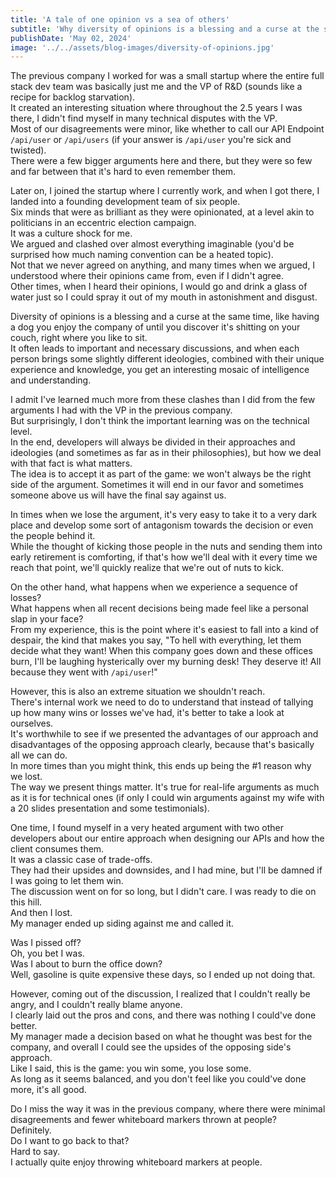```yaml
---
title: 'A tale of one opinion vs a sea of others'
subtitle: 'Why diversity of opinions is a blessing and a curse at the same time'
publishDate: 'May 02, 2024'
image: '../../assets/blog-images/diversity-of-opinions.jpg'
---
```


The previous company I worked for was a small startup where the entire full stack dev team was basically just me and the VP of R&D (sounds like a recipe for backlog starvation).\
It created an interesting situation where throughout the 2.5 years I was there, I didn't find myself in many technical disputes with the VP.\
Most of our disagreements were minor, like whether to call our API Endpoint `/api/user` or `/api/users` (if your answer is `/api/user` you're sick and twisted).\
There were a few bigger arguments here and there, but they were so few and far between that it's hard to even remember them.

Later on, I joined the startup where I currently work, and when I got there, I landed into a founding development team of six people.\
Six minds that were as brilliant as they were opinionated, at a level akin to politicians in an eccentric election campaign.\
It was a culture shock for me.\
We argued and clashed over almost everything imaginable (you'd be surprised how much naming convention can be a heated topic).\
Not that we never agreed on anything, and many times when we argued, I understood where their opinions came from, even if I didn't agree.\
Other times, when I heard their opinions, I would go and drink a glass of water just so I could spray it out of my mouth in astonishment and disgust.

Diversity of opinions is a blessing and a curse at the same time, like having a dog you enjoy the company of until you discover it's shitting on your couch, right where you like to sit.\
It often leads to important and necessary discussions, and when each person brings some slightly different ideologies, combined with their unique experience and knowledge, you get an interesting mosaic of intelligence and understanding.

I admit I've learned much more from these clashes than I did from the few arguments I had with the VP in the previous company.\
But surprisingly, I don't think the important learning was on the technical level.\
In the end, developers will always be divided in their approaches and ideologies (and sometimes as far as in their philosophies), but how we deal with that fact is what matters.\
The idea is to accept it as part of the game: we won't always be the right side of the argument. Sometimes it will end in our favor and sometimes someone above us will have the final say against us.

In times when we lose the argument, it's very easy to take it to a very dark place and develop some sort of antagonism towards the decision or even the people behind it.\
While the thought of kicking those people in the nuts and sending them into early retirement is comforting, if that's how we'll deal with it every time we reach that point, we'll quickly realize that we're out of nuts to kick.

On the other hand, what happens when we experience a sequence of losses?\
What happens when all recent decisions being made feel like a personal slap in your face?\
From my experience, this is the point where it's easiest to fall into a kind of despair, the kind that makes you say, "To hell with everything, let them decide what they want! When this company goes down and these offices burn, I'll be laughing hysterically over my burning desk! They deserve it! All because they went with `/api/user`!"

However, this is also an extreme situation we shouldn't reach.\
There's internal work we need to do to understand that instead of tallying up how many wins or losses we've had, it's better to take a look at ourselves.\
It's worthwhile to see if we presented the advantages of our approach and disadvantages of the opposing approach clearly, because that's basically all we can do.\
In more times than you might think, this ends up being the #1 reason why we lost.\
The way we present things matter. It's true for real-life arguments as much as it is for technical ones (if only I could win arguments against my wife with a 20 slides presentation and some testimonials).

One time, I found myself in a very heated argument with two other developers about our entire approach when designing our APIs and how the client consumes them.\
It was a classic case of trade-offs.\
They had their upsides and downsides, and I had mine, but I'll be damned if I was going to let them win.\
The discussion went on for so long, but I didn't care. I was ready to die on this hill.\
And then I lost.\
My manager ended up siding against me and called it.

Was I pissed off?\
Oh, you bet I was.\
Was I about to burn the office down?\
Well, gasoline is quite expensive these days, so I ended up not doing that.

However, coming out of the discussion, I realized that I couldn't really be angry, and I couldn't really blame anyone.\
I clearly laid out the pros and cons, and there was nothing I could've done better.\
My manager made a decision based on what he thought was best for the company, and overall I could see the upsides of the opposing side's approach.\
Like I said, this is the game: you win some, you lose some.\
As long as it seems balanced, and you don't feel like you could've done more, it's all good.

Do I miss the way it was in the previous company, where there were minimal disagreements and fewer whiteboard markers thrown at people?\
Definitely.\
Do I want to go back to that?\
Hard to say.\
I actually quite enjoy throwing whiteboard markers at people.